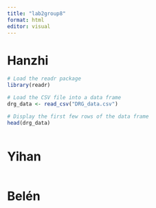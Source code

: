 ```yaml
---
title: "lab2group8"
format: html
editor: visual
---
```


# Hanzhi

```r
# Load the readr package
library(readr) 

# Load the CSV file into a data frame 
drg_data <- read_csv("DRG_data.csv")  

# Display the first few rows of the data frame 
head(drg_data)
```

```r
```

# Yihan

```r
```

# Belén

```r

```
